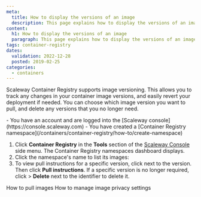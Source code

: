```yaml
---
meta:
  title: How to display the versions of an image
  description: This page explains how to display the versions of an image
content:
  h1: How to display the versions of an image
  paragraph: This page explains how to display the versions of an image
tags: container-registry 
dates:
  validation: 2022-12-28
  posted: 2019-02-25
categories:
  - containers
---
```


Scaleway Container Registry supports image versioning. This allows you to track any changes in your container image versions, and easily revert your deployment if needed. You can choose which image version you want to pull, and delete any versions that you no longer need.

<Macro id="iam-requirements" />

<Message type="requirement">
  - You have an account and are logged into the [Scaleway console](https://console.scaleway.com) 
  - You have created a [Container Registry namespace](/containers/container-registry/how-to/create-namespace)
</Message>

1. Click **Container Registry** in the **Tools** section of the [Scaleway Console](https://console.scaleway.com) side menu. The Container Registry namespaces dashboard displays.
    <Lightbox src="scaleway-registry_namespace_list.webp" /> 
2. Click the namespace's name to list its images:
    <Lightbox src="scaleway-registry_list_images.webp" />
3. To view pull instructions for a specific version, click <Icon name="more" /> next to the version. Then click **Pull instructions**.
    <Message type="tip">
      If a specific version is no longer required, click <Icon name="more" /> > **Delete** next to the identifier to delete it.
    </Message>


<Navigation title="See Also">
  <PreviousButton to="/containers/container-registry/how-to/pull-images/">How to pull images</PreviousButton>
  <NextButton to="/containers/container-registry/how-to/manage-image-privacy-settings/">How to manage image privacy settings</NextButton>
</Navigation>
